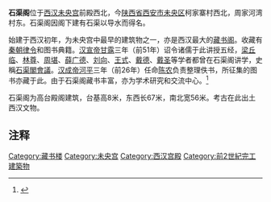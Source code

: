 '''石渠阁'''位于[[西汉|西汉]][[未央宫|未央宫]]前殿西北，今[[陕西省|陕西省]][[西安市|西安市]][[未央区|未央区]]柯家寨村西北，周家河湾村东。石渠阁因阁下建有石渠以导水而得名。

始建于西汉初年，为未央宫中最早的建筑物之一，亦是西汉最大的[[藏书阁|藏书阁]]。收藏有[[秦朝|秦朝]][[律令|律令]]和图书典籍。[[汉宣帝|汉宣帝]][[甘露_(西汉)|甘露]]三年（前51年）诏令诸儒于此讲授五经，[[梁丘临|梁丘临]]、[[林尊|林尊]]、[[周堪|周堪]]、[[薛广德|薛广德]]、[[刘向|刘向]]、[[王式|王式]]、[[戴德|戴德]]、[[戴圣|戴圣]]等学者都曾在石渠阁讲学，史稱[[石渠閣會議|石渠閣會議]]。[[汉成帝|汉成帝]][[河平|河平]]三年（前26年）任命[[陈农|陈农]]负责整理佚书，所征集的图书亦藏于此。由于石渠阁藏书丰富，亦为学术研究和交流中心。<ref>{{cite web|author=兰台世界|title=西汉国家图书馆石渠阁探源|url=http://www.cnki.net/KCMS/detail/detail.aspx?QueryID=0&CurRec=5&recid=&filename=SHIJ201230051&dbname=CJFD2012&dbcode=CJFQ&pr=&urlid=&yx=&v=MTEwMDg3RGgxVDNxVHJXTTFGckNVUkw2ZmIrWm5GQ25rVXIvTE5pWENaTEc0SDlQUHI0OUFaWVI4ZVgxTHV4WVM=|accessdate=2012年30期|deadurl=yes|archiveurl=https://web.archive.org/web/20160304233440/http://www.cnki.net/KCMS/detail/detail.aspx?QueryID=0&CurRec=5&recid=&filename=SHIJ201230051&dbname=CJFD2012&dbcode=CJFQ&pr=&urlid=&yx=&v=MTEwMDg3RGgxVDNxVHJXTTFGckNVUkw2ZmIrWm5GQ25rVXIvTE5pWENaTEc0SDlQUHI0OUFaWVI4ZVgxTHV4WVM=|archivedate=2016-03-04}}</ref>

石渠阁为高台殿阁建筑，台基高8米，东西长67米，南北宽56米。考古在此出土西汉文物。

==注释==
{{Reflist|2}}

[[Category:藏书楼|Category:藏书楼]]
[[Category:未央宫|Category:未央宫]]
[[Category:西汉宫殿|Category:西汉宫殿]]
[[Category:前2世紀完工建築物|Category:前2世紀完工建築物]]